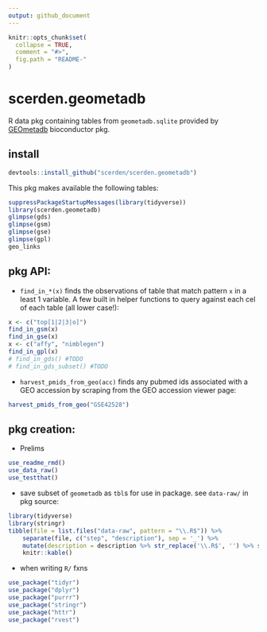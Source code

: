 ```yaml
---
output: github_document
---
```


<!-- README.md is generated from README.Rmd. Please edit that file -->

```r
knitr::opts_chunk$set(
  collapse = TRUE,
  comment = "#>",
  fig.path = "README-"
)
```

# scerden.geometadb

R data pkg containing tables from `geometadb.sqlite` provided by [GEOmetadb](https://www.bioconductor.org/packages/release/bioc/html/GEOmetadb.html) bioconductor pkg.

## install

```r
devtools::install_github("scerden/scerden.geometadb")
```


This pkg makes available the following tables:  
```r
suppressPackageStartupMessages(library(tidyverse))
library(scerden.geometadb)
glimpse(gds)
glimpse(gsm)
glimpse(gse)
glimpse(gpl)
geo_links
```

## pkg API:

* `find_in_*(x)` finds the observations of table that match pattern `x` in a least 1 variable.
A few built in helper functions to query against each cel of each table (all lower case!):
```r
x <- c("top[1|2|3|o]")
find_in_gsm(x)
find_in_gse(x)
x <- c("affy", "nimblegen")
find_in_gpl(x)
# find_in_gds() #TODO
# find_in_gds_subset() #TODO
```

* `harvest_pmids_from_geo(acc)` finds any pubmed ids associated with a GEO accession by
scraping from the GEO accession viewer page:
```r
harvest_pmids_from_geo("GSE42528")
```



## pkg creation:

* Prelims  
```r
use_readme_rmd()
use_data_raw()
use_testthat()
```
* save subset of `geometadb` as `tbl`s  for use in package. see `data-raw/` in pkg source:    
```r
library(tidyverse)
library(stringr)
tibble(file = list.files("data-raw", pattern = "\\.R$")) %>% 
    separate(file, c("step", "description"), sep = '_') %>% 
    mutate(description = description %>% str_replace('\\.R$', '') %>% str_replace_all('-', ' ')) %>% 
    knitr::kable()
```
* when writing `R/` fxns  
```r
use_package("tidyr")
use_package("dplyr")
use_package("purrr")
use_package("stringr")
use_package("httr")
use_package("rvest")
```

